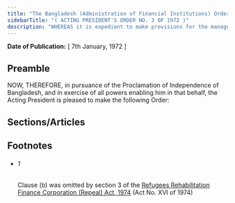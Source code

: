 ```yaml
---
title: "The Bangladesh (Administration of Financial Institutions) Order, 1972 (A.P.O.)"
sidebarTitle: "( ACTING PRESIDENT'S ORDER NO. 3 OF 1972 )"
description: "WHEREAS it is expedient to make provisions for the management and administration of certain financial institutions in Bangladesh;"
---
```


**Date of Publication:** [ 7th January, 1972 ]

## Preamble

NOW, THEREFORE, in pursuance of the Proclamation of Independence of Bangladesh, and in exercise of all powers enabling him in that behalf, the Acting President is pleased to make the following Order:

## Sections/Articles

## Footnotes

- ###### 1

  Clause (b) was omitted by section 3 of the [Refugees Rehabilitation Finance Corporation (Repeal) Act, 1974](/act-463.html "Refugees Rehabilitation Finance Corporation (Repeal) Act, 1974") (Act No. XVI of 1974)
